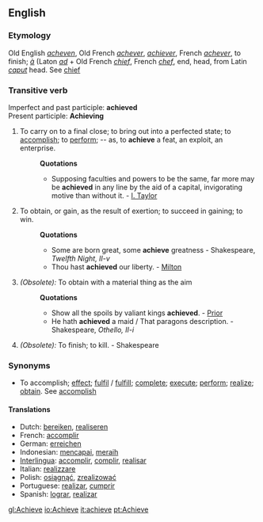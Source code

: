 ==English==
===Etymology===
Old English ''[[acheven]]'', Old French ''[[achever]]'', ''[[achiever]]'', French ''[[achever]]'', to finish; ''[[à]]'' (Laton ''[[ad]]'' + Old French ''[[chief]]'', French ''[[chef]]'', end, head, from Latin ''[[caput]]'' head. See [[chief]]

===Transitive verb===
Imperfect and past participle: '''achieved''' <br>
Present participle: '''Achieving'''
#To carry on to a final close; to bring out into a perfected state; to [[accomplish]]; to [[perform]]; -- as, to '''achieve''' a feat, an exploit, an enterprise.
#:'''Quotations'''
#:*Supposing faculties and powers to be the same, far more may be '''achieved''' in any line by the aid of a capital, invigorating motive than without it. - [[I. Taylor]]
#To obtain, or gain, as the result of exertion; to succeed in gaining; to win.
#:'''Quotations'''
#:*Some are born great, some '''achieve''' greatness - Shakespeare, ''Twelfth Night, II-v''
#:*Thou hast '''achieved''' our liberty. - [[Milton]]
#''(Obsolete):'' To obtain with a material thing as the aim
#:'''Quotations'''
#:*Show all the spoils by valiant kings '''achieved'''. - [[Prior]]
#:*He hath '''achieved''' a maid / That paragons description. - Shakespeare, ''Othello, II-i''
#''(Obsolete):'' To finish; to kill. - Shakespeare

===Synonyms===
*To accomplish; [[effect]]; [[fulfil]] / [[fulfill]]; [[complete]]; [[execute]]; [[perform]]; [[realize]]; [[obtain]]. See [[accomplish]]

==== Translations ====
*Dutch: [[bereiken]], [[realiseren]]
*French: [[accomplir]] 
*German: [[erreichen]] 
*Indonesian: [[capai|mencapai]], [[raih|meraih]]
*[[Interlingua]]: [[accomplir]], [[complir]], [[realisar]] 
*Italian: [[realizzare]] 
*Polish: [[osiągnąć]], [[zrealizować]]
*Portuguese: [[realizar]], [[cumprir]]
*Spanish: [[lograr]], [[realizar]]

[[gl:Achieve]]
[[io:Achieve]]
[[it:achieve]]
[[pt:Achieve]]